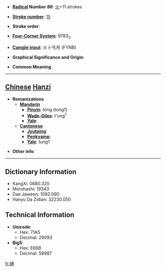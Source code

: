 * '''[[Wiktionary:Chinese radical index| Radical]] Number 86''': [[Wiktionary:Chinese radical index 火|火]]+11 strokes

* '''[[Wiktionary:Chinese total strokes index|Stroke number]]''': [[Wiktionary:Chinese total strokes index 15|15]]

* '''Stroke order''': 

* '''[[Wiktionary:Chinese four corner index|Four-Corner System]]''': 9783<sub>2</sub>

* '''[[Wiktionary:Chinese Cangjie index|Cangjie input]]''': 火卜弓月 (FYNB)

* '''Graphical Significance and Origin''': 

* '''Common Meaning'''

----

== [[Chinese]] [[Hanzi]] ==

* '''Romanizations'''
** '''[[Mandarin]]'''
*** '''[[Pinyin]]''': tōng (tong1)
*** '''[[Wade-Giles]]''': t'ung<sup>1</sup>
*** '''[[Yale]]''': 
** '''[[Cantonese]]'''
*** '''[[Jyutping]]''':
*** '''[[Penkyamp]]''': 
*** '''[[Yale]]''': tung1

* '''Other info''': 

----

== Dictionary Information ==

* KangXi: 0680.320
* Morohashi: 19343
* Dae Jaweon: 1092.090
* Hanyu Da Zidian: 32230.050

== Technical Information ==

* '''Unicode''':
** Hex: 71A5
** Decimal: 29093
* '''Big5''':
** Hex: E66B
** Decimal: 58987

[[fr:熥]]